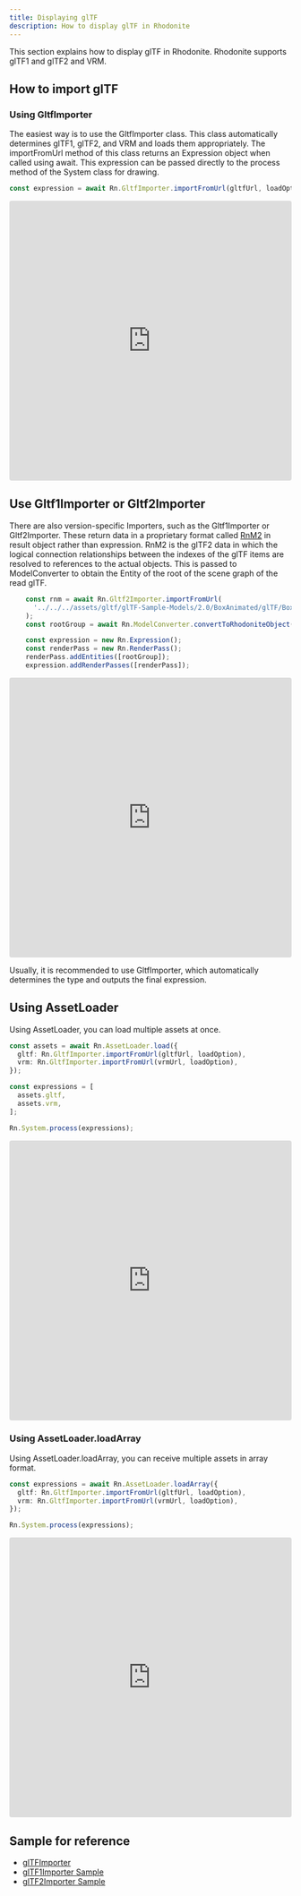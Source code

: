 ```yaml
---
title: Displaying glTF
description: How to display glTF in Rhodonite
---
```



<DocLayout>

This section explains how to display glTF in Rhodonite.
Rhodonite supports glTF1 and glTF2 and VRM.

## How to import glTF

### Using GltfImporter
The easiest way is to use the GltfImporter class.
This class automatically determines glTF1, glTF2, and VRM and loads them appropriately.
The importFromUrl method of this class returns an Expression object when called using await.
This expression can be passed directly to the process method of the System class for drawing.

```typescript
const expression = await Rn.GltfImporter.importFromUrl(gltfUrl, loadOption);
```

<iframe src="https://codesandbox.io/embed/yl3gf2?view=preview&module=%2Fsrc%2Findex.ts"
     style="width:100%; height: 500px; border:0; border-radius: 4px; overflow:hidden;"
     title="Rhodonite_example (loading glTF)"
     allow="accelerometer; ambient-light-sensor; camera; encrypted-media; geolocation; gyroscope; hid; microphone; midi; payment; usb; vr; xr-spatial-tracking"
     sandbox="allow-forms allow-modals allow-popups allow-presentation allow-same-origin allow-scripts"
   ></iframe>

## Use Gltf1Importer or Gltf2Importer

There are also version-specific Importers, such as the Gltf1Importer or Gltf2Importer. These return data in a proprietary format called [RnM2](https://github.com/actnwit/RhodoniteTS/blob/master/src/types/RnM2.ts) in result object rather than expression.
RnM2 is the glTF2 data in which the logical connection relationships between the indexes of the glTF items are resolved to references to the actual objects.
This is passed to ModelConverter to obtain the Entity of the root of the scene graph of the read glTF.

```typescript
    const rnm = await Rn.Gltf2Importer.importFromUrl(
      '../../../assets/gltf/glTF-Sample-Models/2.0/BoxAnimated/glTF/BoxAnimated.gltf'
    );
    const rootGroup = await Rn.ModelConverter.convertToRhodoniteObject(rnm);

    const expression = new Rn.Expression();
    const renderPass = new Rn.RenderPass();
    renderPass.addEntities([rootGroup]);
    expression.addRenderPasses([renderPass]);
```

<iframe src="https://codesandbox.io/embed/3lcjc5?view=preview&module=%2Fsrc%2Findex.ts"
     style="width:100%; height: 500px; border:0; border-radius: 4px; overflow:hidden;"
     title="Rhodonite_example (loading glTF, RnM2 to Rn entity)"
     allow="accelerometer; ambient-light-sensor; camera; encrypted-media; geolocation; gyroscope; hid; microphone; midi; payment; usb; vr; xr-spatial-tracking"
     sandbox="allow-forms allow-modals allow-popups allow-presentation allow-same-origin allow-scripts"
   ></iframe>

Usually, it is recommended to use GltfImporter, which automatically determines the type and outputs the final expression.

## Using AssetLoader

Using AssetLoader, you can load multiple assets at once.

```typescript
const assets = await Rn.AssetLoader.load({
  gltf: Rn.GltfImporter.importFromUrl(gltfUrl, loadOption),
  vrm: Rn.GltfImporter.importFromUrl(vrmUrl, loadOption),
});

const expressions = [
  assets.gltf,
  assets.vrm,
];

Rn.System.process(expressions);
```

<iframe src="https://codesandbox.io/embed/y3l2d9?view=preview&module=%2Fsrc%2Findex.ts"
     style="width:100%; height: 500px; border:0; border-radius: 4px; overflow:hidden;"
     title="Rhodonite_example (loading glTF) (forked)"
     allow="accelerometer; ambient-light-sensor; camera; encrypted-media; geolocation; gyroscope; hid; microphone; midi; payment; usb; vr; xr-spatial-tracking"
     sandbox="allow-forms allow-modals allow-popups allow-presentation allow-same-origin allow-scripts"
   ></iframe>

### Using AssetLoader.loadArray

Using AssetLoader.loadArray, you can receive multiple assets in array format.

```typescript
const expressions = await Rn.AssetLoader.loadArray({
  gltf: Rn.GltfImporter.importFromUrl(gltfUrl, loadOption),
  vrm: Rn.GltfImporter.importFromUrl(vrmUrl, loadOption),
});

Rn.System.process(expressions);
```

<iframe src="https://codesandbox.io/embed/yf7752?view=preview"
     style="width:100%; height: 500px; border:0; border-radius: 4px; overflow:hidden;"
     title="Rhodonite_example (loading glTF) (forked)"
     allow="accelerometer; ambient-light-sensor; camera; encrypted-media; geolocation; gyroscope; hid; microphone; midi; payment; usb; vr; xr-spatial-tracking"
     sandbox="allow-forms allow-modals allow-popups allow-presentation allow-same-origin allow-scripts"
   ></iframe>

## Sample for reference

- [glTFImporter](https://github.com/actnwit/RhodoniteTS/tree/master/samples/test_e2e/GltfImporter-draco-extension)
- [glTF1Importer Sample](https://github.com/actnwit/RhodoniteTS/tree/master/samples/test_e2e/Gltf1Importer)
- [glTF2Importer Sample](https://github.com/actnwit/RhodoniteTS/tree/master/samples/test_e2e/Gltf2Importer)

</DocLayout>
